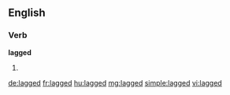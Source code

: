 ==English==

===Verb===
'''lagged'''

# {{past of|lag}}

[[de:lagged]]
[[fr:lagged]]
[[hu:lagged]]
[[mg:lagged]]
[[simple:lagged]]
[[vi:lagged]]